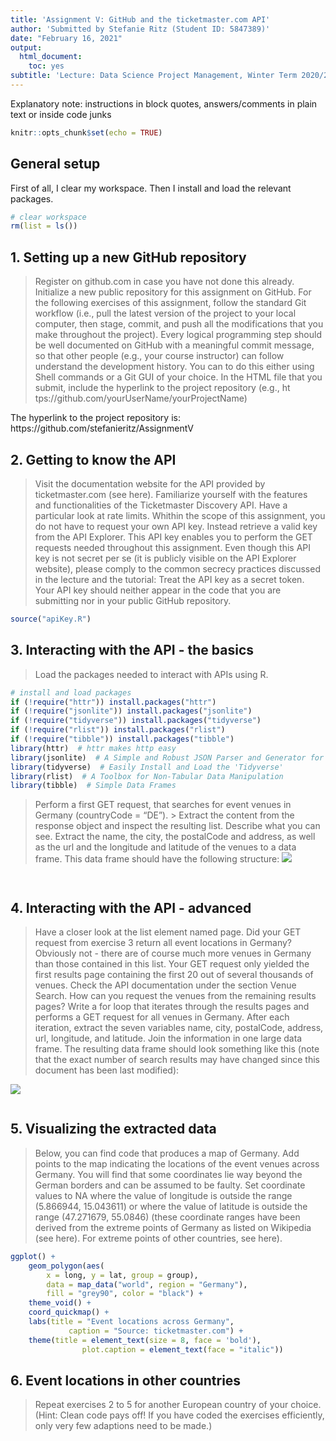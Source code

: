 ```yaml
---
title: 'Assignment V: GitHub and the ticketmaster.com API'
author: 'Submitted by Stefanie Ritz (Student ID: 5847389)'
date: "February 16, 2021"
output:
  html_document:
    toc: yes
subtitle: 'Lecture: Data Science Project Management, Winter Term 2020/21'
---
```


Explanatory note: instructions in block quotes, answers/comments in plain text or inside code junks

```r
knitr::opts_chunk$set(echo = TRUE)
```

## General setup

First of all, I clear my workspace. Then I install and load the relevant packages.

```r
# clear workspace
rm(list = ls())
```

## 1. Setting up a new GitHub repository

> Register on github.com in case you have not done this already.
> Initialize a new public repository for this assignment on GitHub.
> For the following exercises of this assignment, follow the standard Git workflow (i.e., pull the latest version of the project to your local computer, then stage, commit, and push all the modifications that you make throughout the project). Every logical programming step should be well documented on GitHub with a meaningful commit message, so that other people (e.g., your course instructor) can follow understand the development history. You can to do this either using Shell commands or a Git GUI of your choice.
> In the HTML file that you submit, include the hyperlink to the project repository (e.g., ht tps://github.com/yourUserName/yourProjectName)

The hyperlink to the project repository is: https://github.com/stefanieritz/AssignmentV 

## 2. Getting to know the API

> Visit the documentation website for the API provided by ticketmaster.com (see here).
> Familiarize yourself with the features and functionalities of the Ticketmaster Discovery API. Have a particular look at rate limits.
> Whithin the scope of this assignment, you do not have to request your own API key. Instead retrieve a valid key from the API Explorer. This API key enables you to perform the GET requests needed throughout this assignment.
> Even though this API key is not secret per se (it is publicly visible on the API Explorer website), please comply to the common secrecy practices discussed in the lecture and the tutorial: Treat the API key as a secret token. Your API key should neither appear in the code that you are submitting nor in your public GitHub repository.

```r
source("apiKey.R")
```

## 3. Interacting with the API - the basics

> Load the packages needed to interact with APIs using R.

```r
# install and load packages
if (!require("httr")) install.packages("httr")
if (!require("jsonlite")) install.packages("jsonlite")
if (!require("tidyverse")) install.packages("tidyverse")
if (!require("rlist")) install.packages("rlist")
if (!require("tibble")) install.packages("tibble")
library(httr)  # httr makes http easy
library(jsonlite)  # A Simple and Robust JSON Parser and Generator for R
library(tidyverse)  # Easily Install and Load the 'Tidyverse'
library(rlist)  # A Toolbox for Non-Tabular Data Manipulation
library(tibble)  # Simple Data Frames
```

> Perform a first GET request, that searches for event venues in Germany (countryCode = "DE"). > Extract the content from the response object and inspect the resulting list. Describe what you can see.
> Extract the name, the city, the postalCode and address, as well as the url and the longitude and latitude of the venues to a data frame. This data frame should have the following structure:
![](1.jpg)

```r
```

```r
```

## 4. Interacting with the API - advanced

> Have a closer look at the list element named page. Did your GET request from exercise 3 return all event locations in Germany? Obviously not - there are of course much more venues in Germany than those contained in this list. Your GET request only yielded the first results page containing the first 20 out of several thousands of venues.
> Check the API documentation under the section Venue Search. How can you request the venues from the remaining results pages?
> Write a for loop that iterates through the results pages and performs a GET request for all venues in Germany. After each iteration, extract the seven variables name, city, postalCode, address, url, longitude, and latitude. Join the information in one large data frame.
> The resulting data frame should look something like this (note that the exact number of search results may have changed since this document has been last modified):

![](2.jpg)

```r

```

## 5. Visualizing the extracted data

> Below, you can find code that produces a map of Germany. Add points to the map indicating the locations of the event venues across Germany.
> You will find that some coordinates lie way beyond the German borders and can be assumed to be faulty. Set coordinate values to NA where the value of longitude is outside the range (5.866944, 15.043611) or where the value of latitude is outside the range (47.271679, 55.0846) (these coordinate ranges have been derived from the extreme points of Germany as listed on Wikipedia (see here). For extreme points of other countries, see here).

```r
ggplot() + 
	geom_polygon(aes(
		x = long, y = lat, group = group), 
		data = map_data("world", region = "Germany"),
		fill = "grey90", color = "black") +
	theme_void() + 
	coord_quickmap() +
	labs(title = "Event locations across Germany",
			 caption = "Source: ticketmaster.com") +
	theme(title = element_text(size = 8, face = 'bold'),
				plot.caption = element_text(face = "italic"))
```

## 6. Event locations in other countries
> Repeat exercises 2 to 5 for another European country of your choice. (Hint: Clean code pays off! If you have coded the exercises efficiently, only very few adaptions need to be made.)